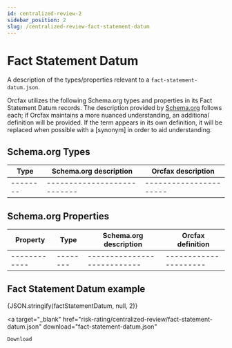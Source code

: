 ```yaml
---
id: centralized-review-2
sidebar_position: 2
slug: /centralized-review-fact-statement-datum
---
```



# Fact Statement Datum

A description of the types/properties relevant to a `fact-statement-datum.json`.

Orcfax utilizes the following Schema.org types and properties in its Fact
Statement Datum records. The description provided by [Schema.org][schema-1]
follows each; if Orcfax maintains a more nuanced understanding, an additional
definition will be provided. If the term appears in its own definition, it will
be replaced when possible with a \[synonym\] in order to aid understanding.

[schema-1]: https://schema.org/

## Schema.org Types

| Type     | Schema.org description      | Orcfax description     |
| -------- | --------------------------- | ---------------------- |
| -------- | --------------------------- | ---------------------- |

## Schema.org Properties

| Property     | Type     | Schema.org description      | Orcfax definition     |
| ------------ | -------- | --------------------------- | --------------------- |
| ------------ | -------- | --------------------------- | --------------------- |

## Fact Statement Datum example

<CodeBlock language="json">
    {JSON.stringify(factStatementDatum, null, 2)}
</CodeBlock>

<a
    target="_blank"
    href="risk-rating/centralized-review/fact-statement-datum.json"
    download="fact-statement-datum.json"
>
    Download
</a>
